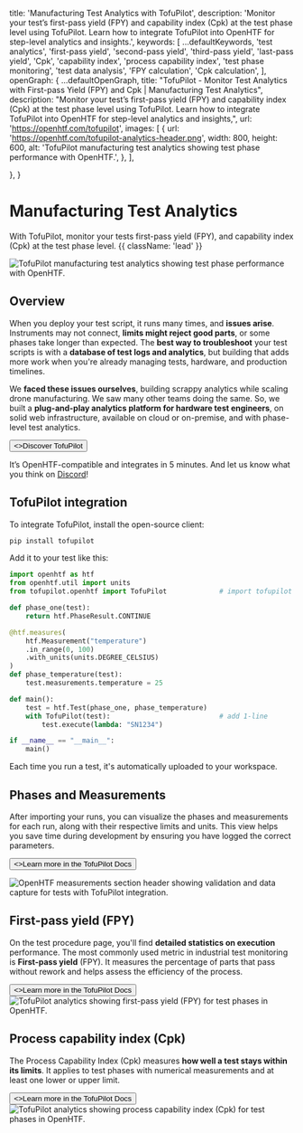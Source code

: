 
  title: 'Manufacturing Test Analytics with TofuPilot',
  description:
    'Monitor your test’s first-pass yield (FPY) and capability index (Cpk) at the test phase level using TofuPilot. Learn how to integrate TofuPilot into OpenHTF for step-level analytics and insights.',
  keywords: [
    ...defaultKeywords,
    'test analytics',
    'first-pass yield',
    'second-pass yield',
    'third-pass yield',
    'last-pass yield',
    'Cpk',
    'capability index',
    'process capability index',
    'test phase monitoring',
    'test data analysis',
    'FPY calculation',
    'Cpk calculation',
  ],
  openGraph: {
    ...defaultOpenGraph,
    title: "TofuPilot - Monitor Test Analytics with First-pass Yield (FPY) and Cpk | Manufacturing Test Analytics",
    description: "Monitor your test’s first-pass yield (FPY) and capability index (Cpk) at the test phase level using TofuPilot. Learn how to integrate TofuPilot into OpenHTF for step-level analytics and insights,",
    url: 'https://openhtf.com/tofupilot',
    images: [
      {
        url: 'https://openhtf.com/tofupilot-analytics-header.png',
        width: 800,
        height: 600,
        alt: 'TofuPilot manufacturing test analytics showing test phase performance with OpenHTF.',
      },
    ],

},
}

# Manufacturing Test Analytics

With TofuPilot, monitor your tests first-pass yield (FPY), and capability index (Cpk) at the test phase level. {{ className: 'lead' }}

<Image
  src="/tofupilot-analytics-header.png"
  alt="TofuPilot manufacturing test analytics showing test phase performance with OpenHTF."
/>

## Overview

When you deploy your test script, it runs many times, and **issues arise**. Instruments may not connect, **limits might reject good parts**, or some phases take longer than expected. The **best way to troubleshoot** your test scripts is with a **database of test logs and analytics**, but building that adds more work when you're already managing tests, hardware, and production timelines.

We **faced these issues ourselves**, building scrappy analytics while scaling drone manufacturing. We saw many other teams doing the same. So, we built <TofuPilotLink utmMedium="" /> a **plug-and-play analytics platform for hardware test engineers**, on solid web infrastructure, available on cloud or on-premise, and with phase-level test analytics.

<Button href="https://tofupilot.com/" arrow="right">
  <>Discover TofuPilot</>
</Button>

It’s OpenHTF-compatible and integrates in 5 minutes. And let us know what you think on [Discord](https://discord.gg/HzkYUWg9PK)!

## TofuPilot integration

To integrate TofuPilot, install the open-source client:

```sh
pip install tofupilot
```

Add it to your test like this:

```python {{ title: 'main.py' }}
import openhtf as htf
from openhtf.util import units
from tofupilot.openhtf import TofuPilot             # import tofupilot

def phase_one(test):
    return htf.PhaseResult.CONTINUE

@htf.measures(
    htf.Measurement("temperature")
    .in_range(0, 100)
    .with_units(units.DEGREE_CELSIUS)
)
def phase_temperature(test):
    test.measurements.temperature = 25

def main():
    test = htf.Test(phase_one, phase_temperature)
    with TofuPilot(test):                           # add 1-line
        test.execute(lambda: "SN1234")

if __name__ == "__main__":
    main()
```

Each time you run a test, it's automatically uploaded to your workspace.

## Phases and Measurements

After importing your runs, you can visualize the phases and measurements for each run, along with their respective limits and units. This view helps you save time during development by ensuring you have logged the correct parameters.

<Button href="https://tofupilot.com/docs/phases" variant="text" arrow="right">
  <>Learn more in the TofuPilot Docs</>
</Button>

<Image
  src="/tofupilot-measurements-page-run.png"
  alt="OpenHTF measurements section header showing validation and data capture for tests with TofuPilot integration."
/>

## First-pass yield (FPY)

On the test procedure page, you'll find **detailed statistics on execution** performance. The most commonly used metric in industrial test monitoring is **First-pass yield** (FPY). It measures the percentage of parts that pass without rework and helps assess the efficiency of the process.

<Button href="https://www.tofupilot.com/docs/analytics" variant="text" arrow="right">
  <>Learn more in the TofuPilot Docs</>
</Button>
<Image
  src="/tofupilot-analytics-yield.png"
  alt="TofuPilot analytics showing first-pass yield (FPY) for test phases in OpenHTF."
/>

## Process capability index (Cpk)

The Process Capability Index (Cpk) measures **how well a test stays within its limits**. It applies to test phases with numerical measurements and at least one lower or upper limit.

<Button href="https://www.tofupilot.com/docs/analytics" variant="text" arrow="right">
  <>Learn more in the TofuPilot Docs</>
</Button>
<Image
  src="/tofupilot-analytics-cpk.png"
  alt="TofuPilot analytics showing process capability index (Cpk) for test phases in OpenHTF."
/>
